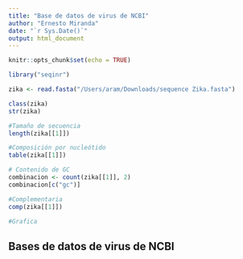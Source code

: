 ```yaml
---
title: "Base de datos de virus de NCBI"
author: "Ernesto Miranda"
date: "`r Sys.Date()`"
output: html_document
---
```


```r
knitr::opts_chunk$set(echo = TRUE)

library("seqinr")

zika <- read.fasta("/Users/aram/Downloads/sequence Zika.fasta")

class(zika)
str(zika)

#Tamaño de secuencia
length(zika[[1]])

#Composición por nucleótido
table(zika[[1]])

# Contenido de GC
combinacion <- count(zika[[1]], 2)
combinacion[c("gc")]

#Complementaria
comp(zika[[1]])

#Grafica
```

## Bases de datos de virus de NCBI
